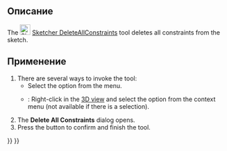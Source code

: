 <languages/>

{{Docnav/ru
|[[Sketcher_DeleteAllGeometry/ru|Удалить всю геометрию]]
|[[Sketcher_BSplineConvertToNURBS/ru|Преобразовать геометрию в B-сплайн]]
|[[Sketcher_Workbench/ru|Скетчер]]
|IconL=Sketcher_DeleteAllGeometry.svg
|IconR=Sketcher_BSplineConvertToNURBS.svg
|IconC=Workbench_Sketcher.svg
}}

{{GuiCommand/ru
|Name=Sketcher DeleteAllConstraints
|Name/ru=Скетчер Удалить все ограничения
|MenuLocation=Эскиз → Инструменты эскиза → Удалить все ограничения
|Workbenches=[[Sketcher_Workbench/ru|Скетчер]]
|Version=0.18
|SeeAlso=[[Sketcher_DeleteAllGeometry|Скетчер Удалить всю геометрию]]
}}

<span id="Description"></span>
== Описание ==

The [[Image:Sketcher_DeleteAllConstraints.svg|24px]] [[Sketcher_DeleteAllConstraints|Sketcher DeleteAllConstraints]] tool deletes all constraints from the sketch.

<span id="Usage"></span>
==Применение==

# There are several ways to invoke the tool:
#* Select the {{MenuCommand|Sketch → Sketcher tools → [[Image:Sketcher_DeleteAllConstraints.svg|16px]] Delete all constraints}} option from the menu.
#* {{Version|1.0}}: Right-click in the [[3D_view|3D view]] and select the {{MenuCommand|[[Image:Sketcher_DeleteAllConstraints.svg|16px]] Delete all constraints}} option from the context menu (not available if there is a selection).
# The '''Delete All Constraints''' dialog opens.
# Press the {{Button|Yes}} button to confirm and finish the tool.


{{Docnav/ru
|[[Sketcher_DeleteAllGeometry/ru|Удалить всю геометрию]]
|[[Sketcher_BSplineConvertToNURBS/ru|Преобразовать геометрию в B-сплайн]]
|[[Sketcher_Workbench/ru|Скетчер]]
|IconL=Sketcher_DeleteAllGeometry.svg
|IconR=Sketcher_BSplineConvertToNURBS.svg
|IconC=Workbench_Sketcher.svg
}}

{{Sketcher_Tools_navi{{#translation:}}}}
{{Userdocnavi{{#translation:}}}}